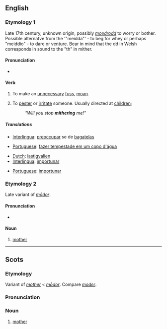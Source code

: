 ==English==

===Etymology 1===
Late 17th century, unknown origin, possibly {{Cy.}} ''[[moedrodd]]'' to worry or bother. Possible alternatve from the {{Cy.}} '"meidda"' - to beg for whey or perhaps "meiddio" - to dare or venture. Bear in mind that the dd in Welsh corresponds in sound to the "th" in mither.

====Pronunciation====
*{{IPA|/ˈmaɪθər/}}

====Verb====
{{en-verb|mithers|mithering|mithered|mithered}}

# {{context|intransitive|North England dialect}} To make an [[unnecessary]] [[fuss]], [[moan]].
# {{transitive}} To [[pester]] or [[irritate]] someone. Usually directed at [[children]]; 
#: ''"Will you stop '''mithering''' me!"''

=====Translations=====
{{trans-top|intransitive: to mither}}
*[[Interlingua]]: [[preoccupar]] se de [[bagatela]]s
{{trans-mid}}
*[[Portuguese]]: [[fazer tempestade em um copo d'água]]
{{trans-bottom}}

{{trans-top|transitive to mither}}
*[[Dutch]]: [[lastigvallen]]
*[[Interlingua]]: [[importunar]]
{{trans-mid}}
*[[Portuguese]]: [[importunar]]
{{trans-bottom}}

===Etymology 2===
Late variant of {{OE.}} ''[[modor#Old English|mōdor]]''.

====Pronunciation====
*{{IPA|/ˈmɪθər/}}

====Noun====
{{en-noun}}

# {{context|Scottish|Nothern English}} [[mother]]

----

==Scots==

===Etymology===
Variant of ''[[mother]]'' < {{OE.|sco}} ''[[modor#Old English|mōdor]]''. Compare ''[[moder]]''.

===Pronunciation===
{{IPA|/ˈmɪðər/}}

===Noun===
{{sco-noun}}

# [[mother]]